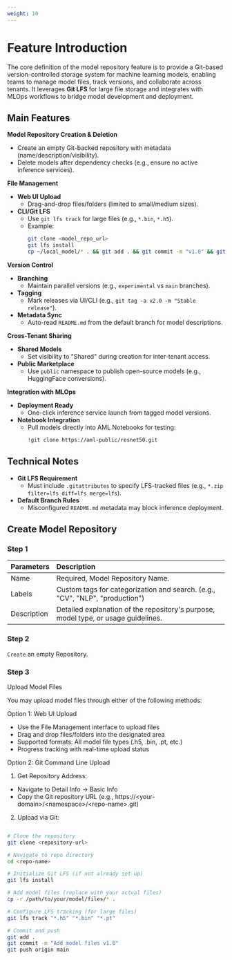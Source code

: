 ```yaml
---
weight: 10
---
```


# Feature Introduction
The core definition of the model repository feature is to provide a Git-based version-controlled storage system for machine learning models, enabling teams to manage model files, track versions, and collaborate across tenants. It leverages **Git LFS** for large file storage and integrates with MLOps workflows to bridge model development and deployment.  

## Main Features

**Model Repository Creation & Deletion**  
- Create an empty Git-backed repository with metadata (name/description/visibility).  
- Delete models after dependency checks (e.g., ensure no active inference services).  

**File Management**  
- **Web UI Upload**  
  - Drag-and-drop files/folders (limited to small/medium sizes).  
- **CLI/Git LFS**  
  - Use `git lfs track` for large files (e.g., `*.bin`, `*.h5`).  
  - Example:  
    ```bash
    git clone <model_repo_url>
    git lfs install
    cp ~/local_model/* . && git add . && git commit -m "v1.0" && git push
    ```

**Version Control**  
- **Branching**  
  - Maintain parallel versions (e.g., `experimental` vs `main` branches).  
- **Tagging**  
  - Mark releases via UI/CLI (e.g., `git tag -a v2.0 -m "Stable release"`).  
- **Metadata Sync**  
  - Auto-read `README.md` from the default branch for model descriptions.  

**Cross-Tenant Sharing**  
- **Shared Models**  
  - Set visibility to "Shared" during creation for inter-tenant access.  
- **Public Marketplace**  
  - Use `public` namespace to publish open-source models (e.g., HuggingFace conversions).  

**Integration with MLOps**  
- **Deployment Ready**  
  - One-click inference service launch from tagged model versions.  
- **Notebook Integration**  
  - Pull models directly into AML Notebooks for testing:  
    ```bash
    !git clone https://aml-public/resnet50.git
    ```  


## Technical Notes
- **Git LFS Requirement**  
  - Must include `.gitattributes` to specify LFS-tracked files (e.g., `*.zip filter=lfs diff=lfs merge=lfs`).  
- **Default Branch Rules**  
  - Misconfigured `README.md` metadata may block inference deployment.  






## Create Model Repository

<Steps>

### Step 1


| Parameters   | Description                          |
| :----- | :--------------------------------- |
| Name | Required, Model Repository Name. |
| Labels | Custom tags for categorization and search. (e.g., "CV", "NLP", "production") |
| Description | Detailed explanation of the repository's purpose, model type, or usage guidelines. |

### Step 2

`Create` an empty Repository.

### Step 3 

Upload Model Files

You may upload model files through either of the following methods:

Option 1: Web UI Upload
- Use the File Management interface to upload files
- Drag and drop files/folders into the designated area
- Supported formats: All model file types (.h5, .bin, .pt, etc.)
- Progress tracking with real-time upload status

Option 2: Git Command Line Upload
1. Get Repository Address:
- Navigate to Detail Info → Basic Info
- Copy the Git repository URL (e.g., https://\<your-domain\>/\<namespace\>/\<repo-name\>.git)

2. Upload via Git:

```bash

# Clone the repository
git clone <repository-url>

# Navigate to repo directory
cd <repo-name>

# Initialize Git LFS (if not already set up)
git lfs install

# Add model files (replace with your actual files)
cp -r /path/to/your/model/files/* .

# Configure LFS tracking (for large files)
git lfs track "*.h5" "*.bin" "*.pt"

# Commit and push
git add .
git commit -m "Add model files v1.0"
git push origin main

```

</Steps>
